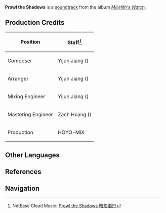 {{Soundtrack Infobox
|title          =
|image          = Millelith's Watch.png
|album          = Millelith's Watch
|disc           = 2
|number         = 18
|featured       =
|featured2      =
|featured3      =
|featured_disc  =
|featured_disc2 =
|featured_disc3 =
|youtube_id     = dLXpuCL233I
|spotify_id     = 3jZstTSQJlQ439axsIqbXV
|played_in      = The Chasm: Underground Mines;Ad-Hoc Main Tunnel;The Chasm: Main Mining Area;The Serpent's Cave
|during         = [[Ad-Hoc Main Tunnel]], [[The Chasm: Main Mining Area]], [[The Serpent's Cave]]
|domain         =
|previous       = Falls the Shadow
|next           = A Moment of Unsettledness
}}
'''Prowl the Shadows''' is a [[soundtrack]] from the album ''[[Millelith's Watch]]''.

==Production Credits==
{| class="wikitable" style="text-align:left; height:0.5em"
! Position
! Staff<ref>NetEase Cloud Music: [https://music.163.com/#/song?id=1956543010 Prowl the Shadows 暗影潜形]</ref>
|-
! Composer
| Yijun Jiang ({{zh|姜以君}})
|-
! Arranger
| Yijun Jiang ({{zh|姜以君}})
|-
! Mixing Engineer
| Yijun Jiang ({{zh|姜以君}})
|-
! Mastering Engineer
| Zach Huang ({{zh|黄巍}})
|-
! Production
| HOYO-MiX
|}
<!--
==Videos==
<gallery>
</gallery>
==Trivia==
-->
==Other Languages==
{{Other Languages
|en      = Prowl the Shadows
|zhs     = 暗影潜形
|zhs_rm  = Ànyǐng Qiǎn Xíng
|zhs_tl  =
|ja      = 暗影潜形
|ja_rm   = An'ei Senkei{{Assumed}}
|ja_tl   = 
|tr      = 
|it      = 
}}

==References==
{{Reflist}}

==Navigation==
{{Soundtrack Navbox|Millelith's Watch}}